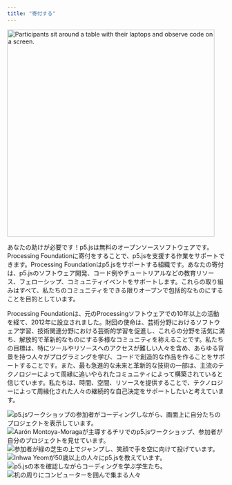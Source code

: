 ```yaml
---
title: "寄付する"
---
```


<Image
  src={featuredDonate}
  alt="Participants sit around a table with their laptops and observe code on a screen."
  width="480"
  class="max-w-[252px] md:max-w-[312px] lg:max-w-[480px]"
/>

あなたの助けが必要です！p5.jsは無料のオープンソースソフトウェアです。Processing Foundationに寄付をすることで、p5.jsを支援する作業をサポートできます。Processing Foundationはp5.jsをサポートする組織です。あなたの寄付は、p5.jsのソフトウェア開発、コード例やチュートリアルなどの教育リソース、フェローシップ、コミュニティイベントをサポートします。これらの取り組みはすべて、私たちのコミュニティをできる限りオープンで包括的なものにすることを目的としています。

<DonorBoxWidget />

Processing Foundationは、元のProcessingソフトウェアでの10年以上の活動を経て、2012年に設立されました。財団の使命は、芸術分野におけるソフトウェア学習、技術関連分野における芸術的学習を促進し、これらの分野を活気に満ち、解放的で革新的なものにする多様なコミュニティを称えることです。私たちの目標は、特にツールやリソースへのアクセスが難しい人々を含め、あらゆる背景を持つ人々がプログラミングを学び、コードで創造的な作品を作ることをサポートすることです。また、最も急進的な未来と革新的な技術の一部は、主流のテクノロジーによって周縁に追いやられたコミュニティによって構築されていると信じています。私たちは、時間、空間、リソースを提供することで、テクノロジーによって周縁化された人々の継続的な自己決定をサポートしたいと考えています。

<div class="mt-xl content-grid [&>*]:col-span-3 [&>*:first-child]:col-span-4 [&>*:last-child]:col-span-4 lg:[&>*:first-child]:col-span-6 lg:[&>*:last-child]:col-span-6 lg:w-[calc(100vw-300px)]">
  <Image src={donate1} alt="p5.jsワークショップの参加者がコーディングしながら、画面上に自分たちのプロジェクトを表示しています。"/>
  <Image src={donate2} alt="Aarón Montoya-Moragaが主導するチリでのp5.jsワークショップ、参加者が自分のプロジェクトを見せています。"/>
  <Image src={donate3} alt="参加者が緑の芝生の上でジャンプし、笑顔で手を空に向けて投げています。"/>
  <Image src={donate4} alt="Inhwa Yeomが50歳以上の人々にp5.jsを教えています。"/>
  <Image src={donate5} alt="p5.jsの本を確認しながらコーディングを学ぶ学生たち。"/>
  <Image src={donate6} alt="机の周りにコンピューターを囲んで集まる人々"/>
</div >
